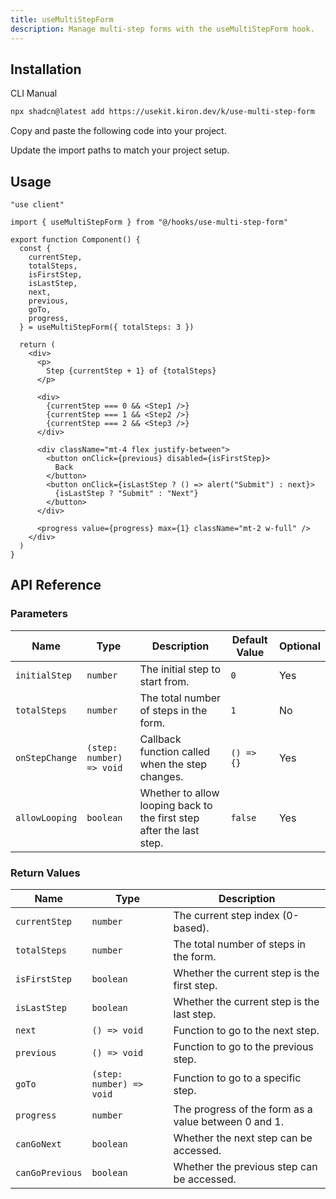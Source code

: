 ```yaml
---
title: useMultiStepForm
description: Manage multi-step forms with the useMultiStepForm hook.
---
```


<ComponentPreview name="use-multi-step-form-demo" />

## Installation

<CodeTabs>

<TabsList>
  <TabsTrigger value="cli">CLI</TabsTrigger>
  <TabsTrigger value="manual">Manual</TabsTrigger>
</TabsList>

<TabsContent value="cli">

```bash
npx shadcn@latest add https://usekit.kiron.dev/k/use-multi-step-form
```

</TabsContent>

<TabsContent value="manual">

<Steps>

<Step>Copy and paste the following code into your project.</Step>

<ComponentSource name="use-multi-step-form" />

<Step>Update the import paths to match your project setup.</Step>

</Steps>

</TabsContent>

</CodeTabs>

## Usage

```tsx {3, 6-15}
"use client"

import { useMultiStepForm } from "@/hooks/use-multi-step-form"

export function Component() {
  const {
    currentStep,
    totalSteps,
    isFirstStep,
    isLastStep,
    next,
    previous,
    goTo,
    progress,
  } = useMultiStepForm({ totalSteps: 3 })

  return (
    <div>
      <p>
        Step {currentStep + 1} of {totalSteps}
      </p>

      <div>
        {currentStep === 0 && <Step1 />}
        {currentStep === 1 && <Step2 />}
        {currentStep === 2 && <Step3 />}
      </div>

      <div className="mt-4 flex justify-between">
        <button onClick={previous} disabled={isFirstStep}>
          Back
        </button>
        <button onClick={isLastStep ? () => alert("Submit") : next}>
          {isLastStep ? "Submit" : "Next"}
        </button>
      </div>

      <progress value={progress} max={1} className="mt-2 w-full" />
    </div>
  )
}
```

## API Reference

### Parameters

| Name           | Type                     | Description                                                          | Default Value | Optional |
| -------------- | ------------------------ | -------------------------------------------------------------------- | ------------- | -------- |
| `initialStep`  | `number`                 | The initial step to start from.                                      | `0`           | Yes      |
| `totalSteps`   | `number`                 | The total number of steps in the form.                               | `1`           | No       |
| `onStepChange` | `(step: number) => void` | Callback function called when the step changes.                      | `() => {}`    | Yes      |
| `allowLooping` | `boolean`                | Whether to allow looping back to the first step after the last step. | `false`       | Yes      |

### Return Values

| Name            | Type                     | Description                                          |
| --------------- | ------------------------ | ---------------------------------------------------- |
| `currentStep`   | `number`                 | The current step index (0-based).                    |
| `totalSteps`    | `number`                 | The total number of steps in the form.               |
| `isFirstStep`   | `boolean`                | Whether the current step is the first step.          |
| `isLastStep`    | `boolean`                | Whether the current step is the last step.           |
| `next`          | `() => void`             | Function to go to the next step.                     |
| `previous`      | `() => void`             | Function to go to the previous step.                 |
| `goTo`          | `(step: number) => void` | Function to go to a specific step.                   |
| `progress`      | `number`                 | The progress of the form as a value between 0 and 1. |
| `canGoNext`     | `boolean`                | Whether the next step can be accessed.               |
| `canGoPrevious` | `boolean`                | Whether the previous step can be accessed.           |
